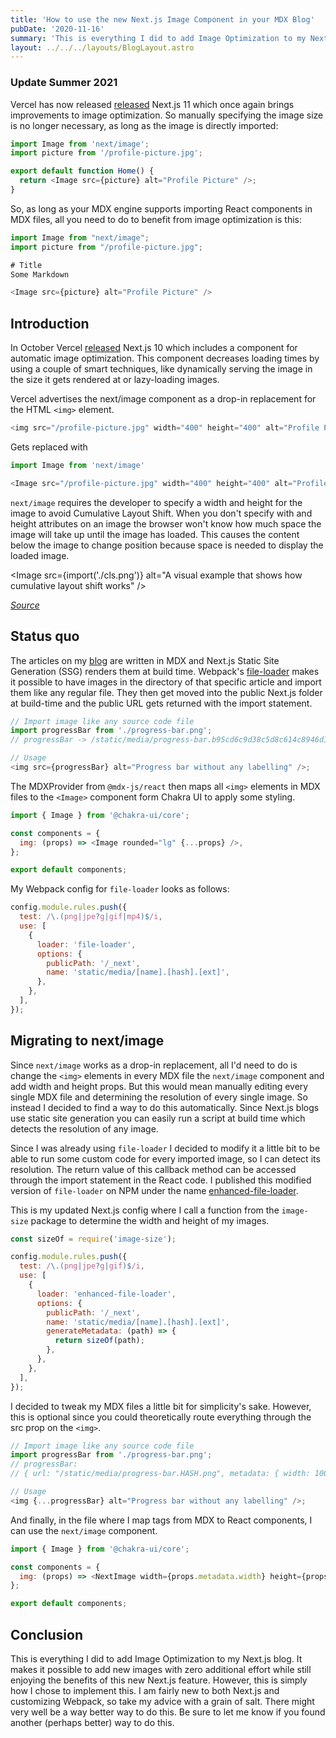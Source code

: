 ```yaml
---
title: 'How to use the new Next.js Image Component in your MDX Blog'
pubDate: '2020-11-16'
summary: 'This is everything I did to add Image Optimization to my Next.js blog. It makes it possible to add new images with zero additional effort while still enjoying the benefits of this new Next.js feature.'
layout: ../../../layouts/BlogLayout.astro
---
```



### Update Summer 2021

Vercel has now released [released](https://nextjs.org/blog/next-11#automatic-size-detection-local-images) Next.js 11 which once again brings improvements to image optimization. So manually specifying the image size is no longer necessary, as long as the image is directly imported:

```javascript
import Image from 'next/image';
import picture from '/profile-picture.jpg';

export default function Home() {
  return <Image src={picture} alt="Profile Picture" />;
}
```

So, as long as your MDX engine supports importing React components in MDX files, all you need to do to benefit from image optimization is this:

```javascript
import Image from "next/image";
import picture from "/profile-picture.jpg";

# Title
Some Markdown

<Image src={picture} alt="Profile Picture" />
```

## Introduction

In October Vercel [released](https://nextjs.org/blog/next-10) Next.js 10 which includes a component for automatic image optimization. This component decreases loading times by using a couple of smart techniques, like dynamically serving the image in the size it gets rendered at or lazy-loading images.

Vercel advertises the next/image component as a drop-in replacement for the HTML `<img>` element.

```javascript
<img src="/profile-picture.jpg" width="400" height="400" alt="Profile Picture">
```

Gets replaced with

```javascript
import Image from 'next/image'

<Image src="/profile-picture.jpg" width="400" height="400" alt="Profile Picture">
```

`next/image` requires the developer to specify a width and height for the image to avoid Cumulative Layout Shift. When you don't specify with and height attributes on an image the browser won't know how much space the image will take up until the image has loaded. This causes the content below the image to change position because space is needed to display the loaded image.

<Image src={import('./cls.png')} alt="A visual example that shows how cumulative layout shift works" />

_[Source](https://web.dev/cls/)_

## Status quo

The articles on my [blog](https://github.com/noahflk/noahflk.com) are written in MDX and Next.js Static Site Generation (SSG) renders them at build time. Webpack's [file-loader](https://github.com/webpack-contrib/file-loader) makes it possible to have images in the directory of that specific article and import them like any regular file. They then get moved into the public Next.js folder at build-time and the public URL gets returned with the import statement.

```javascript
// Import image like any source code file
import progressBar from './progress-bar.png';
// progressBar -> /static/media/progress-bar.b95cd6c9d38c5d8c614c8946d1c36baf.png

// Usage
<img src={progressBar} alt="Progress bar without any labelling" />;
```

The MDXProvider from `@mdx-js/react` then maps all `<img>` elements in MDX files to the `<Image>` component form Chakra UI to apply some styling.

```javascript
import { Image } from '@chakra-ui/core';

const components = {
  img: (props) => <Image rounded="lg" {...props} />,
};

export default components;
```

My Webpack config for `file-loader` looks as follows:

```javascript
config.module.rules.push({
  test: /\.(png|jpe?g|gif|mp4)$/i,
  use: [
    {
      loader: 'file-loader',
      options: {
        publicPath: '/_next',
        name: 'static/media/[name].[hash].[ext]',
      },
    },
  ],
});
```

## Migrating to next/image

Since `next/image` works as a drop-in replacement, all I'd need to do is change the `<img>` elements in every MDX file the `next/image` component and add width and height props. But this would mean manually editing every single MDX file and determining the resolution of every single image. So instead I decided to find a way to do this automatically. Since Next.js blogs use static site generation you can easily run a script at build time which detects the resolution of any image.

Since I was already using `file-loader` I decided to modify it a little bit to be able to run some custom code for every imported image, so I can detect its resolution. The return value of this callback method can be accessed through the import statement in the React code. I published this modified version of `file-loader` on NPM under the name [enhanced-file-loader](https://github.com/noahflk/enhanced-file-loader).

This is my updated Next.js config where I call a function from the `image-size` package to determine the width and height of my images.

```javascript
const sizeOf = require('image-size');

config.module.rules.push({
  test: /\.(png|jpe?g|gif)$/i,
  use: [
    {
      loader: 'enhanced-file-loader',
      options: {
        publicPath: '/_next',
        name: 'static/media/[name].[hash].[ext]',
        generateMetadata: (path) => {
          return sizeOf(path);
        },
      },
    },
  ],
});
```

I decided to tweak my MDX files a little bit for simplicity's sake. However, this is optional since you could theoretically route everything through the src prop on the `<img>`.

```javascript
// Import image like any source code file
import progressBar from './progress-bar.png';
// progressBar:
// { url: "/static/media/progress-bar.HASH.png", metadata: { width: 1000, height: 5000 } }

// Usage
<img {...progressBar} alt="Progress bar without any labelling" />;
```

And finally, in the file where I map tags from MDX to React components, I can use the `next/image` component.

```javascript
import { Image } from '@chakra-ui/core';

const components = {
  img: (props) => <NextImage width={props.metadata.width} height={props.metadata.height} {...props} />,
};

export default components;
```

## Conclusion

This is everything I did to add Image Optimization to my Next.js blog. It makes it possible to add new images with zero additional effort while still enjoying the benefits of this new Next.js feature. However, this is simply how I chose to implement this. I am fairly new to both Next.js and customizing Webpack, so take my advice with a grain of salt. There might very well be a way better way to do this. Be sure to let me know if you found another (perhaps better) way to do this.
